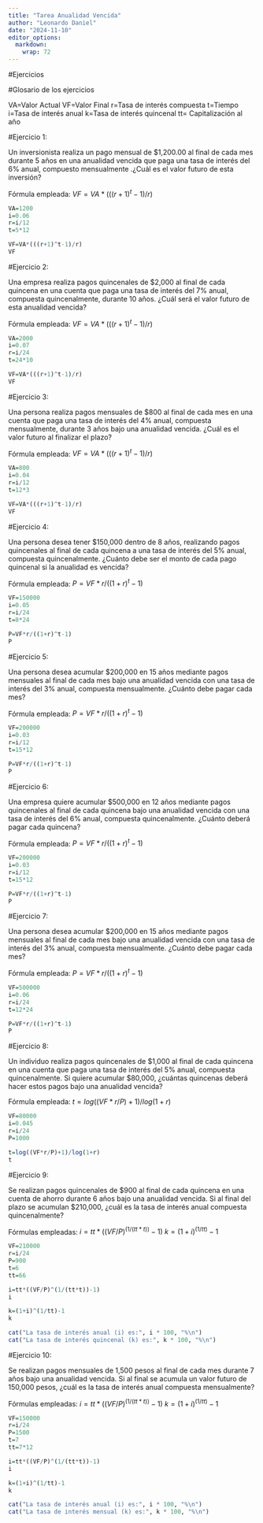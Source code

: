 ```yaml
---
title: "Tarea Anualidad Vencida"
author: "Leonardo Daniel"
date: "2024-11-10"
editor_options:
  markdown:
    wrap: 72
---
```


#Ejercicios

#Glosario de los ejercicios

VA=Valor Actual VF=Valor Final r=Tasa de interés compuesta t=Tiempo i=Tasa de interés anual k=Tasa de interés quincenal tt= Capitalización al año

#Ejercicio 1:

Un inversionista realiza un pago mensual de \$1,200.00 al final de cada mes durante 5 años en una anualidad vencida que paga una tasa de interés del 6% anual, compuesto mensualmente .¿Cuál es el valor futuro de esta inversión?

Fórmula empleada: $VF=VA*(((r+1)^t-1)/r)$

```r
VA=1200
i=0.06
r=i/12
t=5*12

VF=VA*(((r+1)^t-1)/r)
VF
```

#Ejercicio 2:

Una empresa realiza pagos quincenales de \$2,000 al final de cada quincena en una cuenta que paga una tasa de interés del 7% anual, compuesta quincenalmente, durante 10 años. ¿Cuál será el valor futuro de esta anualidad vencida?

Fórmula empleada: $VF=VA*(((r+1)^t-1)/r)$

```r
VA=2000
i=0.07
r=i/24
t=24*10

VF=VA*(((r+1)^t-1)/r)
VF
```

#Ejercicio 3:

Una persona realiza pagos mensuales de \$800 al final de cada mes en una cuenta que paga una tasa de interés del 4% anual, compuesta mensualmente, durante 3 años bajo una anualidad vencida. ¿Cuál es el valor futuro al finalizar el plazo?

Fórmula empleada: $VF=VA*(((r+1)^t-1)/r)$

```r
VA=800
i=0.04
r=i/12
t=12*3

VF=VA*(((r+1)^t-1)/r)
VF
```

#Ejercicio 4:

Una persona desea tener \$150,000 dentro de 8 años, realizando pagos quincenales al final de cada quincena a una tasa de interés del 5% anual, compuesta quincenalmente. ¿Cuánto debe ser el monto de cada pago quincenal si la anualidad es vencida?

Fórmula empleada: $P=VF*r/((1+r)^t-1)$

```r
VF=150000
i=0.05
r=i/24
t=8*24

P=VF*r/((1+r)^t-1)
P
```

#Ejercicio 5:

Una persona desea acumular \$200,000 en 15 años mediante pagos mensuales al final de cada mes bajo una anualidad vencida con una tasa de interés del 3% anual, compuesta mensualmente. ¿Cuánto debe pagar cada mes?

Fórmula empleada: $P=VF*r/((1+r)^t-1)$

```r
VF=200000
i=0.03
r=i/12
t=15*12

P=VF*r/((1+r)^t-1)
P
```

#Ejercicio 6:

Una empresa quiere acumular \$500,000 en 12 años mediante pagos quincenales al final de cada quincena bajo una anualidad vencida con una tasa de interés del 6% anual, compuesta quincenalmente. ¿Cuánto deberá pagar cada quincena?

Fórmula empleada: $P=VF*r/((1+r)^t-1)$

```r
VF=200000
i=0.03
r=i/12
t=15*12

P=VF*r/((1+r)^t-1)
P
```

#Ejercicio 7:

Una persona desea acumular \$200,000 en 15 años mediante pagos mensuales al final de cada mes bajo una anualidad vencida con una tasa de interés del 3% anual, compuesta mensualmente. ¿Cuánto debe pagar cada mes?

Fórmula empleada: $P=VF*r/((1+r)^t-1)$

```r
VF=500000
i=0.06
r=i/24
t=12*24

P=VF*r/((1+r)^t-1)
P
```

#Ejercicio 8:

Un individuo realiza pagos quincenales de \$1,000 al final de cada quincena en una cuenta que paga una tasa de interés del 5% anual, compuesta quincenalmente. Si quiere acumular \$80,000, ¿cuántas quincenas deberá hacer estos pagos bajo una anualidad vencida?

Fórmula empleada: $t=log((VF*r/P)+1)/log(1+r)$

```r
VF=80000
i=0.045
r=i/24
P=1000

t=log((VF*r/P)+1)/log(1+r)
t
```

#Ejercicio 9:

Se realizan pagos quincenales de \$900 al final de cada quincena en una cuenta de ahorro durante 6 años bajo una anualidad vencida. Si al final del plazo se acumulan \$210,000, ¿cuál es la tasa de interés anual compuesta quincenalmente?

Fórmulas empleadas: $i=tt*((VF/P)^(1/(tt*t))-1)$ $k=(1+i)^(1/tt)-1$

```r
VF=210000
r=i/24
P=900
t=6
tt=66

i=tt*((VF/P)^(1/(tt*t))-1)
i

k=(1+i)^(1/tt)-1
k

cat("La tasa de interés anual (i) es:", i * 100, "%\n")
cat("La tasa de interés quincenal (k) es:", k * 100, "%\n")
```

#Ejercicio 10:

Se realizan pagos mensuales de 1,500 pesos al final de cada mes durante 7 años bajo una anualidad vencida. Si al final se acumula un valor futuro de 150,000 pesos, ¿cuál es la tasa de interés anual compuesta mensualmente?

Fórmulas empleadas: $i=tt*((VF/P)^(1/(tt*t))-1)$ $k=(1+i)^(1/tt)-1$

```r
VF=150000
r=i/24
P=1500
t=7
tt=7*12

i=tt*((VF/P)^(1/(tt*t))-1)
i

k=(1+i)^(1/tt)-1
k

cat("La tasa de interés anual (i) es:", i * 100, "%\n")
cat("La tasa de interés mensual (k) es:", k * 100, "%\n")
```
